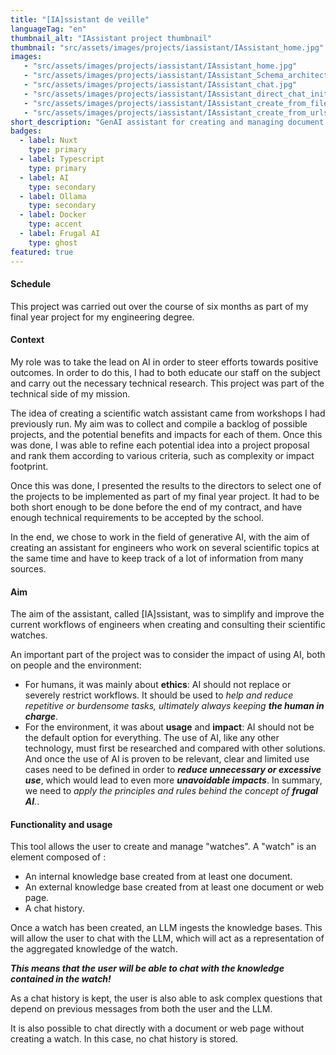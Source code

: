 ```yaml
---
title: "[IA]ssistant de veille"
languageTag: "en"
thumbnail_alt: "IAssistant project thumbnail"
thumbnail: "src/assets/images/projects/iassistant/IAssistant_home.jpg"
images:
   - "src/assets/images/projects/iassistant/IAssistant_home.jpg"
   - "src/assets/images/projects/iassistant/IAssistant_Schema_architecture_technique_POC.png"
   - "src/assets/images/projects/iassistant/IAssistant_chat.jpg"
   - "src/assets/images/projects/iassistant/IAssistant_direct_chat_initialization.jpg"
   - "src/assets/images/projects/iassistant/IAssistant_create_from_files.jpg"
   - "src/assets/images/projects/iassistant/IAssistant_create_from_urls.jpg"
short_description: "GenAI assistant for creating and managing document corpora. Retrieves data from websites and documents using RAG. Built with an emphasis on ethics and frugal AI. Based on locally hosted solutions, including LLM and databases."
badges:
  - label: Nuxt
    type: primary
  - label: Typescript
    type: primary
  - label: AI
    type: secondary
  - label: Ollama
    type: secondary
  - label: Docker
    type: accent
  - label: Frugal AI
    type: ghost
featured: true
---
```

#### Schedule
This project was carried out over the course of six months as part of my final year project for my engineering degree.

#### Context
My role was to take the lead on AI in order to steer efforts towards positive outcomes. In order to do this, I had to both educate our staff on the subject and carry out the necessary technical research. This project was part of the technical side of my mission.

The idea of creating a scientific watch assistant came from workshops I had previously run. My aim was to collect and compile a backlog of possible projects, and the potential benefits and impacts for each of them. Once this was done, I was able to refine each potential idea into a project proposal and rank them according to various criteria, such as complexity or impact footprint.

Once this was done, I presented the results to the directors to select one of the projects to be implemented as part of my final year project. It had to be both short enough to be done before the end of my contract, and have enough technical requirements to be accepted by the school.

In the end, we chose to work in the field of generative AI, with the aim of creating an assistant for engineers who work on several scientific topics at the same time and have to keep track of a lot of information from many sources.

#### Aim
The aim of the assistant, called \[IA\]ssistant, was to simplify and improve the current workflows of engineers when creating and consulting their scientific watches.

An important part of the project was to consider the impact of using AI, both on people and the environment:
- For humans, it was mainly about **ethics**: AI should not replace or severely restrict workflows. It should be used to *help and reduce repetitive or burdensome tasks, ultimately always keeping **the human in charge***.
- For the environment, it was about **usage** and **impact**: AI should not be the default option for everything. The use of AI, like any other technology, must first be researched and compared with other solutions. And once the use of AI is proven to be relevant, clear and limited use cases need to be defined in order to ***reduce unnecessary or excessive use***, which would lead to even more ***unavoidable impacts***. In summary, we need to *apply the principles and rules behind the concept of **frugal AI**.*.

#### Functionality and usage
This tool allows the user to create and manage "watches". A "watch" is an element composed of :
- An internal knowledge base created from at least one document.
- An external knowledge base created from at least one document or web page.
- A chat history.

Once a watch has been created, an LLM ingests the knowledge bases. This will allow the user to chat with the LLM, which will act as a representation of the aggregated knowledge of the watch.

***This means that the user will be able to chat with the knowledge contained in the watch!***

As a chat history is kept, the user is also able to ask complex questions that depend on previous messages from both the user and the LLM.

It is also possible to chat directly with a document or web page without creating a watch. In this case, no chat history is stored.